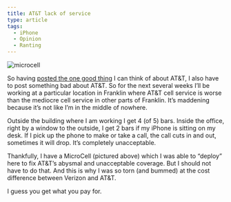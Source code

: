 ```yaml
---
title: AT&T lack of service
type: article
tags:
  - iPhone
  - Opinion
  - Ranting
---
```


![microcell](/assets/uploads/2011-10-24/microcell.jpg)

So having [posted the one good thing](/blog/2011/10/24/att-call-clarity) I can think of about AT&T, I also have to post something bad about AT&T. So for the next several weeks I’ll be working at a particular location in Franklin where AT&T cell service is worse than the mediocre cell service in other parts of Franklin. It’s maddening because it’s not like I’m in the middle of nowhere.

Outside the building where I am working I get 4 (of 5) bars. Inside the office, right by a window to the outside, I get 2 bars if my iPhone is sitting on my desk. If I pick up the phone to make or take a call, the call cuts in and out, sometimes it will drop. It’s completely unacceptable.

Thankfully, I have a MicroCell (pictured above) which I was able to “deploy” here to fix AT&T’s abysmal and unacceptable coverage. But I should not have to do that. And this is why I was so torn (and bummed) at the cost difference between Verizon and AT&T.

I guess you get what you pay for.
